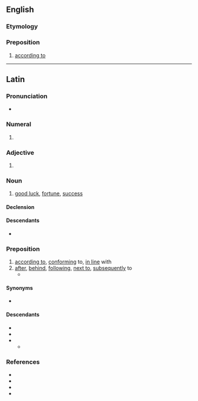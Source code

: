 ==English==

===Etymology===
{{bor|en|la|secundum}}

===Preposition===
{{en-prep}}

# {{lb|en|formal}} [[according to]]

----

==Latin==

===Pronunciation===
* {{la-IPA|secundum}}

===Numeral===
{{la-num-form|secundum}}

# {{inflection of|la|secundus||acc|m|s|;|nom//acc//voc|n|s}}

===Adjective===
{{la-adj-form|secundum}}

# {{inflection of|la|secundus||acc|m|s|;|nom//acc//voc|n|s}}

===Noun===
{{la-noun|secundum<2>}}

# [[good luck]], [[fortune]], [[success]]

====Declension====
{{la-ndecl|secundum<2>}}

====Descendants====
* {{desc|it|secondo}}

===Preposition===
{{la-prep|accusative}}

# [[according to]], [[conforming]] to, [[in line]] with
# [[after]], [[behind]], [[following]], [[next to]], [[subsequently]] to
#* {{Q|la|[[w:Titus Livius|Titus Livius]]|[[w:Ab Urbe Condita Libri|Ab Urbe Condita]]|I, 4|quote='''secundum''' {{l|la|deorum}} {{l|la|opes}} |t='''next to''' the power of the gods}}

====Synonyms====
* {{sense|according to, in accordance with}} {{l|la|ūsque ad}} {{qualifier|Medieval}}

====Descendants====
* {{desc|it|secondo}}
* {{desc|pt|segundo}}
* {{desc|osp|segund|según}}
** {{desc|es|según}}

===References===
* {{R:L&S}}
* {{R:Elementary Lewis}}
* {{R:Gaffiot}}
* {{R:M&A}}